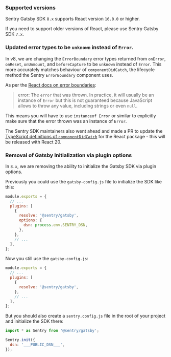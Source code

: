 ### Supported versions

Sentry Gatsby SDK `8.x` supports React version `16.0.0` or higher.

If you need to support older versions of React, please use Sentry Gatsby SDK `7.x`.

<Include name="migration/javascript-v8/compatible-browsers" />

### Updated error types to be `unknown` instead of `Error`.

In v8, we are changing the `ErrorBoundary` error types returned from `onError`, `onReset`, `onUnmount`, and
`beforeCapture` to be `unknown` instead of `Error`. This more accurately matches behaviour of `componentDidCatch`, the
lifecycle method the Sentry `ErrorBoundary` component uses.

As per the [React docs on error boundaries](https://react.dev/reference/react/Component#componentdidcatch):

> error: The `error` that was thrown. In practice, it will usually be an instance of `Error` but this is not guaranteed
> because JavaScript allows to throw any value, including strings or even `null`.

This means you will have to use `instanceof Error` or similar to explicitly make sure that the error thrown was an
instance of `Error`.

The Sentry SDK maintainers also went ahead and made a PR to update the
[TypeScript definitions of `componentDidCatch`](https://github.com/DefinitelyTyped/DefinitelyTyped/pull/69434) for the
React package - this will be released with React 20.

### Removal of Gatsby Initialization via plugin options

In `8.x`, we are removing the ability to initialize the Gatsby SDK via plugin options.

Previously you could use the `gatsby-config.js` file to initialize the SDK like this:

```JavaScript {filename:gatsby-config.js}
module.exports = {
  // ...
  plugins: [
    {
      resolve: '@sentry/gatsby',
      options: {
        dsn: process.env.SENTRY_DSN,
      },
    },
    // ...
  ],
};
```

Now you still use the `gatsby-config.js`:

```JavaScript {filename:gatsby-config.js}
module.exports = {
  // ...
  plugins: [
    {
      resolve: '@sentry/gatsby',
    },
    // ...
  ],
};
```

But you should also create a `sentry.config.js` file in the root of your project and initialize the SDK there:

```JavaScript {filename:sentry.config.js}
import * as Sentry from '@sentry/gatsby';

Sentry.init({
  dsn: '___PUBLIC_DSN___',
});
```
